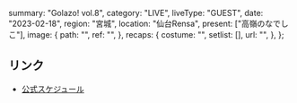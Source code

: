   summary: "Golazo! vol.8",
  category: "LIVE",
  liveType: "GUEST",
  date: "2023-02-18",
  region: "宮城",
  location: "仙台Rensa",
  present: ["高嶺のなでしこ"],
  image: {
    path: "",
    ref: "",
  },
  recaps: {
    costume: "",
    setlist: [],
    url: "",
  },
};

## リンク

- [公式スケジュール](https://takanenonadeshiko.jp/?p=655)
